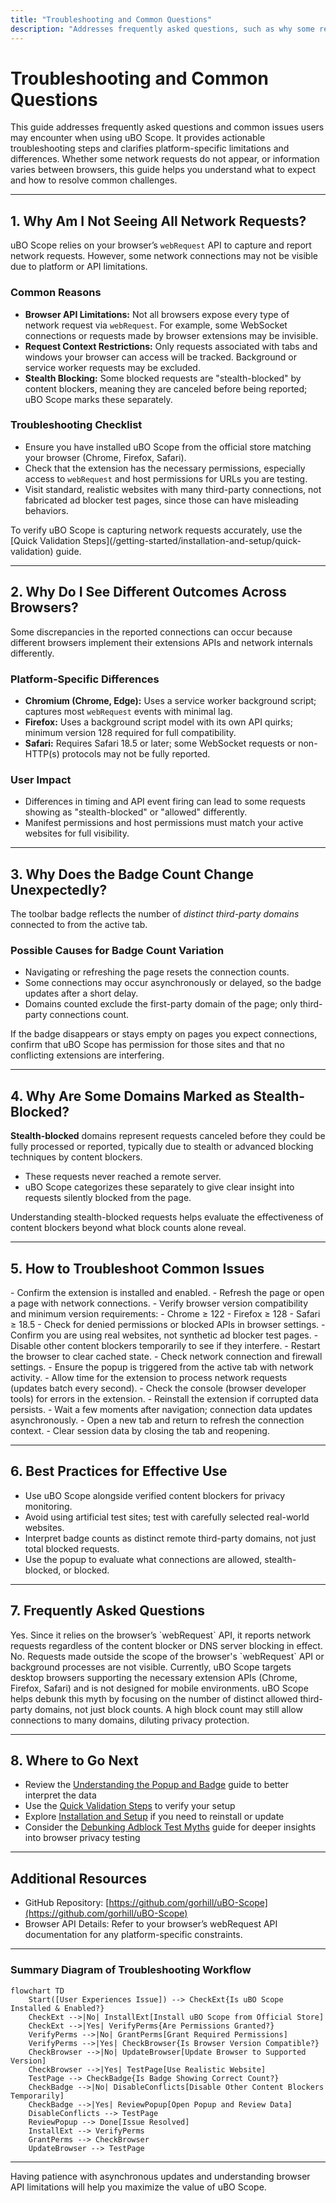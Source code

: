 ```yaml
---
title: "Troubleshooting and Common Questions"
description: "Addresses frequently asked questions, such as why some requests may not appear, platform limitations, and differences seen across browsers. Provides concrete troubleshooting steps and actionable solutions for common issues."
---
```


# Troubleshooting and Common Questions

This guide addresses frequently asked questions and common issues users may encounter when using uBO Scope. It provides actionable troubleshooting steps and clarifies platform-specific limitations and differences. Whether some network requests do not appear, or information varies between browsers, this guide helps you understand what to expect and how to resolve common challenges.

---

## 1. Why Am I Not Seeing All Network Requests?

uBO Scope relies on your browser’s `webRequest` API to capture and report network requests. However, some network connections may not be visible due to platform or API limitations.

### Common Reasons
- **Browser API Limitations:** Not all browsers expose every type of network request via `webRequest`. For example, some WebSocket connections or requests made by browser extensions may be invisible.
- **Request Context Restrictions:** Only requests associated with tabs and windows your browser can access will be tracked. Background or service worker requests may be excluded.
- **Stealth Blocking:** Some blocked requests are "stealth-blocked" by content blockers, meaning they are canceled before being reported; uBO Scope marks these separately.

### Troubleshooting Checklist
- Ensure you have installed uBO Scope from the official store matching your browser (Chrome, Firefox, Safari).
- Check that the extension has the necessary permissions, especially access to `webRequest` and host permissions for URLs you are testing.
- Visit standard, realistic websites with many third-party connections, not fabricated ad blocker test pages, since those can have misleading behaviors.

<Tip>
To verify uBO Scope is capturing network requests accurately, use the [Quick Validation Steps](/getting-started/installation-and-setup/quick-validation) guide.
</Tip>

---

## 2. Why Do I See Different Outcomes Across Browsers?

Some discrepancies in the reported connections can occur because different browsers implement their extensions APIs and network internals differently.

### Platform-Specific Differences
- **Chromium (Chrome, Edge):** Uses a service worker background script; captures most `webRequest` events with minimal lag.
- **Firefox:** Uses a background script model with its own API quirks; minimum version 128 required for full compatibility.
- **Safari:** Requires Safari 18.5 or later; some WebSocket requests or non-HTTP(s) protocols may not be fully reported.

### User Impact
- Differences in timing and API event firing can lead to some requests showing as "stealth-blocked" or "allowed" differently.
- Manifest permissions and host permissions must match your active websites for full visibility.

---

## 3. Why Does the Badge Count Change Unexpectedly?

The toolbar badge reflects the number of *distinct third-party domains* connected to from the active tab.

### Possible Causes for Badge Count Variation
- Navigating or refreshing the page resets the connection counts.
- Some connections may occur asynchronously or delayed, so the badge updates after a short delay.
- Domains counted exclude the first-party domain of the page; only third-party connections count.

<Tip>
If the badge disappears or stays empty on pages you expect connections, confirm that uBO Scope has permission for those sites and that no conflicting extensions are interfering.
</Tip>

---

## 4. Why Are Some Domains Marked as Stealth-Blocked?

**Stealth-blocked** domains represent requests canceled before they could be fully processed or reported, typically due to stealth or advanced blocking techniques by content blockers.

- These requests never reached a remote server.
- uBO Scope categorizes these separately to give clear insight into requests silently blocked from the page.

Understanding stealth-blocked requests helps evaluate the effectiveness of content blockers beyond what block counts alone reveal.

---

## 5. How to Troubleshoot Common Issues

<AccordionGroup title="Common Troubleshooting Steps">
<Accordion title="Extension Does Not Show Badge or Popup">
- Confirm the extension is installed and enabled.
- Refresh the page or open a page with network connections.
- Verify browser version compatibility and minimum version requirements:
  - Chrome ≥ 122
  - Firefox ≥ 128
  - Safari ≥ 18.5
- Check for denied permissions or blocked APIs in browser settings.
</Accordion>
<Accordion title="Unexpectedly Low or No Domain Counts">
- Confirm you are using real websites, not synthetic ad blocker test pages.
- Disable other content blockers temporarily to see if they interfere.
- Restart the browser to clear cached state.
- Check network connection and firewall settings.
</Accordion>
<Accordion title="Popup Shows No Data or Partial Data">
- Ensure the popup is triggered from the active tab with network activity.
- Allow time for the extension to process network requests (updates batch every second).
- Check the console (browser developer tools) for errors in the extension.
- Reinstall the extension if corrupted data persists.
</Accordion>
<Accordion title="Badge Count or Popup Data is Out of Sync after Navigation">
- Wait a few moments after navigation; connection data updates asynchronously.
- Open a new tab and return to refresh the connection context.
- Clear session data by closing the tab and reopening.
</Accordion>
</AccordionGroup>

---

## 6. Best Practices for Effective Use

- Use uBO Scope alongside verified content blockers for privacy monitoring.
- Avoid using artificial test sites; test with carefully selected real-world websites.
- Interpret badge counts as distinct remote third-party domains, not just total blocked requests.
- Use the popup to evaluate what connections are allowed, stealth-blocked, or blocked.

---

## 7. Frequently Asked Questions

<AccordionGroup title="FAQ">
<Accordion title="Does uBO Scope work with all content blockers?">
Yes. Since it relies on the browser’s `webRequest` API, it reports network requests regardless of the content blocker or DNS server blocking in effect.
</Accordion>
<Accordion title="Can uBO Scope report requests made by browser extensions?">
No. Requests made outside the scope of the browser's `webRequest` API or background processes are not visible.
</Accordion>
<Accordion title="Is the extension compatible with mobile browsers?">
Currently, uBO Scope targets desktop browsers supporting the necessary extension APIs (Chrome, Firefox, Safari) and is not designed for mobile environments.
</Accordion>
<Accordion title="Why doesn’t a higher block count mean better blocking?">
uBO Scope helps debunk this myth by focusing on the number of distinct allowed third-party domains, not just block counts. A high block count may still allow connections to many domains, diluting privacy protection.
</Accordion>
</AccordionGroup>

---

## 8. Where to Go Next

- Review the [Understanding the Popup and Badge](/guides/getting-started-essentials/understanding-the-popup) guide to better interpret the data 
- Use the [Quick Validation Steps](/getting-started/installation-and-setup/quick-validation) to verify your setup
- Explore [Installation and Setup](/getting-started/installation-and-setup/installation) if you need to reinstall or update
- Consider the [Debunking Adblock Test Myths](/guides/practical-analysis-workflows/debunk-adblock-test-myths) guide for deeper insights into browser privacy testing

---

## Additional Resources

- GitHub Repository: [https://github.com/gorhill/uBO-Scope](https://github.com/gorhill/uBO-Scope)
- Browser API Details: Refer to your browser’s webRequest API documentation for any platform-specific constraints.


---

### Summary Diagram of Troubleshooting Workflow

```mermaid
flowchart TD
    Start([User Experiences Issue]) --> CheckExt{Is uBO Scope Installed & Enabled?}
    CheckExt -->|No| InstallExt[Install uBO Scope from Official Store]
    CheckExt -->|Yes| VerifyPerms{Are Permissions Granted?}
    VerifyPerms -->|No| GrantPerms[Grant Required Permissions]
    VerifyPerms -->|Yes| CheckBrowser{Is Browser Version Compatible?}
    CheckBrowser -->|No| UpdateBrowser[Update Browser to Supported Version]
    CheckBrowser -->|Yes| TestPage[Use Realistic Website]
    TestPage --> CheckBadge{Is Badge Showing Correct Count?}
    CheckBadge -->|No| DisableConflicts[Disable Other Content Blockers Temporarily]
    CheckBadge -->|Yes| ReviewPopup[Open Popup and Review Data]
    DisableConflicts --> TestPage
    ReviewPopup --> Done[Issue Resolved]
    InstallExt --> VerifyPerms
    GrantPerms --> CheckBrowser
    UpdateBrowser --> TestPage
```


---

<Tip>
Having patience with asynchronous updates and understanding browser API limitations will help you maximize the value of uBO Scope.
</Tip>





